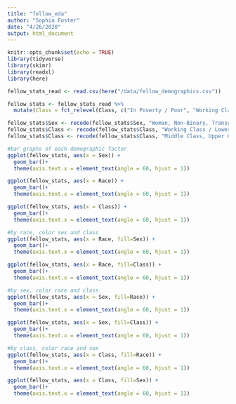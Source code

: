 ```yaml
---
title: "fellow_eda"
author: "Sophia Foster"
date: "4/26/2020"
output: html_document
---
```


```r
knitr::opts_chunk$set(echo = TRUE)
library(tidyverse)
library(skimr)
library(readxl)
library(here)
```

```r
fellow_stats_read <- read.csv(here("/data/fellow_demographics.csv"))
```

```r
fellow_stats <- fellow_stats_read %>%
  mutate(Class = fct_relevel(Class, c("In Poverty / Poor", "Working Class / Lower Middle Class", "Middle Class", "Middle Class, Upper Class / Owning Class", "Prefer to Self Describe")))

fellow_stats$Sex <- recode(fellow_stats$Sex, "Woman, Non-Binary, Transgender" = "Woman, NB, Transgender")
fellow_stats$Class <- recode(fellow_stats$Class, "Working Class / Lower Middle Class" = "Working / Lower Middle")
fellow_stats$Class <- recode(fellow_stats$Class, "Middle Class, Upper Class / Owning Class" = "Middle, Upper/Owning")
```

```r
#bar graphs of each demographic factor
ggplot(fellow_stats, aes(x = Sex)) +
  geom_bar()+
  theme(axis.text.x = element_text(angle = 60, hjust = 1))

ggplot(fellow_stats, aes(x = Race)) +
  geom_bar()+
  theme(axis.text.x = element_text(angle = 60, hjust = 1))

ggplot(fellow_stats, aes(x = Class)) +
  geom_bar()+
  theme(axis.text.x = element_text(angle = 60, hjust = 1))

```

```r
#by race, color sex and class
ggplot(fellow_stats, aes(x = Race, fill=Sex)) +
  geom_bar()+
  theme(axis.text.x = element_text(angle = 60, hjust = 1))

ggplot(fellow_stats, aes(x = Race, fill=Class)) +
  geom_bar()+
  theme(axis.text.x = element_text(angle = 60, hjust = 1))
```

```r
#by sex, color race and class
ggplot(fellow_stats, aes(x = Sex, fill=Race)) +
  geom_bar()+
  theme(axis.text.x = element_text(angle = 60, hjust = 1))

ggplot(fellow_stats, aes(x = Sex, fill=Class)) +
  geom_bar()+
  theme(axis.text.x = element_text(angle = 60, hjust = 1))
```

```r
#by class, color race and sex
ggplot(fellow_stats, aes(x = Class, fill=Race)) +
  geom_bar()+
  theme(axis.text.x = element_text(angle = 60, hjust = 1))

ggplot(fellow_stats, aes(x = Class, fill=Sex)) +
  geom_bar()+
  theme(axis.text.x = element_text(angle = 60, hjust = 1))
```

